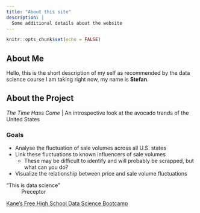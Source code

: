 ```yaml
---
title: "About this site"
description: |
  Some additional details about the website
---
```


```r
knitr::opts_chunk$set(echo = FALSE)
```
## About Me
Hello, this is the short description of my self as recommended by the data science course I am taking right now, my name is **Stefan**.

## About the Project
*The Time Hass Come* 
| An introspective look at the avocado trends of the United States

### Goals
* Analyse the fluctuation of sale volumes across all U.S. states
* Link these fluctuations to known influencers of sale volumes
  + These may be difficult to identify and will probably be scrapped, but what can you do?
* Visualize the relationship between price and sale volume fluctuations

"This is data science"  
~ Preceptor

[Kane's Free High School Data Science Bootcamp](https://bootcamp.davidkane.info)